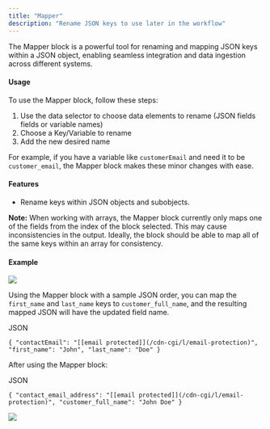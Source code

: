 ```yaml
---
title: "Mapper"
description: "Rename JSON keys to use later in the workflow"
---
```


The Mapper block is a powerful tool for renaming and mapping JSON keys within a JSON object, enabling seamless integration and data ingestion across different systems.

#### Usage

To use the Mapper block, follow these steps:

1. Use the data selector to choose data elements to rename (JSON fields fields or variable names)
2. Choose a Key/Variable to rename
3. Add the new desired name

For example, if you have a variable like `customerEmail` and need it to be `customer_email`, the Mapper block makes these minor changes with ease.

#### Features

* Rename keys within JSON objects and subobjects.

**Note:** When working with arrays, the Mapper block currently only maps one of the fields from the index of the block selected. This may cause inconsistencies in the output. Ideally, the block should be able to map all of the same keys within an array for consistency.

#### Example

![](/images/f90e55f-Screenshot_2023-06-15_at_11.49.52_AM.png)

Using the Mapper block with a sample JSON order, you can map the `first_name` and `last_name` keys to `customer_full_name`, and the resulting mapped JSON will have the updated field name.

JSON

`{
  "contactEmail": "[[email protected]](/cdn-cgi/l/email-protection)",
  "first_name": "John",
  "last_name": "Doe"
}
`

After using the Mapper block:

JSON

`{
  "contact_email_address": "[[email protected]](/cdn-cgi/l/email-protection)",
  "customer_full_name": "John Doe"
}
`

![](/images/829b3fa-Screenshot_2023-06-15_at_11.51.08_AM.png)